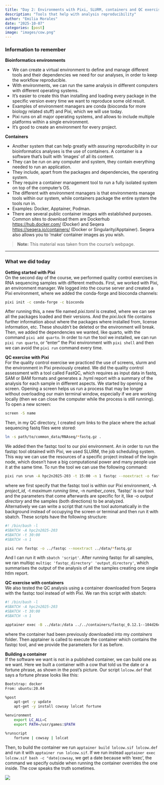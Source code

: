 ```yaml
---
title: "Day 2: Environments with Pixi, SLURM, containers and QC exercises"
description: "Tools that help with analysis reproducibility"
author: "Emilia Morales"
date: "2025-10-07"
categories: [post]
image: "images/cow.png"
---
```


### Information to remember  
**Bioinformatics environments**  

- We can create a virtual environment to define and manage different tools and their dependencies we need for our analyses, in order to keep the workflow reproducible.
- With environments, we can run the same analysis in different computers with different operating systems.
- It's easier to create this than installing and loading every package in the specific version every time we want to reproduce some old result.
- Examples of environment managers are conda (bioconda for more biology related stuff) and Pixi, which we will use today.
- Pixi runs on all major operating systems, and allows to include multiple platforms within a single environment.
- It's good to create an environment for every project.  

  
**Containers**  

- Another system that can help greatly with assuring reproducibility in our bioinformatics analyses is the use of containers. A container is a software that's built with 'images' of all its content.
- They can be run on any computer and system, they contain everything needed to run an application.
- They include, apart from the packages and dependencies, the operating system.
- They require a container management tool to run a fully isolated system on top of the computer's OS.
- The different with environment managers is that environments manage tools within our system, while containers package the entire system the tools run in.
- Examples: Docker, Apptainer, Podman.
- There are several public container images with established purposes. Common sites to download them are Dockerhub <https://hub.docker.com/> (Docker) and Seqera <https://seqera.io/containers/> (Docker or Singularity/Apptainer). Seqera also allows you to 'make' container images as you wish.  
  
> **Note:** This material was taken from the course's webpage.

---

### What we did today  
**Getting started with Pixi**  
On the second day of the course, we performed quality control exercises in RNA sequencing samples with different methods. First, we worked with Pixi, an environment manager. We logged into the course server and created a Pixi environment, where we added the conda-forge and bioconda channels:
```bash
pixi init -c conda-forge -c bioconda
```
After running this, a new file named *pixi.toml* is created, where we can see all the packages loaded and their versions. And the *pixi.lock* file contains further information about where the packages where installed from, license information, etc. These shouldn't be deleted or the environment will break.  
Then, we added the dependencies we wanted, like quarto, with the command `pixi add quarto`. In order to run the tool we installed, we can run `pixi run quarto`, or "enter" the Pixi environment with `pixi shell` and then we can avoid the `pixi run` command every time.  
  
**QC exercise with Pixi**  
For the quality control exercise we practiced the use of screens, slurm and the environment in Pixi previously created. We did the quality control assessment with a tool called FastQC, which requires as input data in fastq, SAM or BAM formats and generates a .hyml report with a summary of the analysis for each sample in different aspects. We started by opening a screen. Opening a screen helps us run a process that may be longer without overloading our main terminal window, especially if we are working locally (then we can close the computer while the process is still running). To open a new screen:
```bash
screen -S name
```
Then, in my QC directory, I created sym links to the place where the actual sequencing fastq files were stored:
```bash
ln -s path/to/common_data/RNAseq/*fastq.gz .
```
We added then the fastqc tool to our pixi environment. An in order to run the fastqc tool obtained with Pixi, we used SLURM, the job scheduling system. This way we can use the resources of a specific project instead of the login node, which doesn't have a big computational power and many people use it at the same time. To run the tool we can use the following command: 
```bash
pixi run srun -A hpc2n2025-203 -t 15:00 -n 1 fastqc --noextract -o fastqc data/sample_1.fastq.gz data/sample_2.fastq.gz 
```
where we first specify that the fastqc tool is within our Pixi environment, -A *project_id*, -t *maximum running time*, -n *number_cores*, 'fastqc' is our tool and the parameters that come afterwards are specific for it, like -o *output directory* and the samples (both directions) to be analyzed.  
Alternatively we can write a script that runs the tool automatically in the background instead of occupying the screen or terminal and then run it with sbatch. These scripts have the following structure:
```bash
#! /bin/bash -l
#SBATCH -A hpc2n2025-203
#SBATCH -t 30:00
#SBATCH -n 1

pixi run fastqc -o ../fastqc --noextract ../data/*fastq.gz
```
And I can run it with `sbatch 'script'`. After running fastqc for all samples, we ran multiqc `multiqc 'fastqc_directory' 'output_directory'`, which summarises the output of the analysis of all the samples creating one single htlm report.  

**QC exercise with containers**  
We also tested the QC analysis using a container downloaded from Seqera with the fastqc tool instead of with Pixi. We ran this script with sbatch:
```bash
#! /bin/bash -l
#SBATCH -A hpc2n2025-203
#SBATCH -t 30:00
#SBATCH -n 1

apptainer exec -B ../data:/data ../../containers/fastqc_0.12.1--104d26ddd9519960.sif* fastqc -o ../fastqc_container --noextract ../data/*fastq.gz
```
where the container had been previously downloaded into my *containers* folder. Then apptainer is called to execute the container which contains the fastqc tool, and we provide the parameters for it as before.


**Building a container**  
If the software we want is not in a published container, we can build one as we want. Here we built a container with a cow that told us the date or a fortune phrase, as shown in the post's picture. Our script `lolcow.def` that says a fortune phrase looks like this:
```bash
Bootstrap: docker
From: ubuntu:20.04

%post
    apt-get -y update
    apt-get -y install cowsay lolcat fortune

%environment
    export LC_ALL=C
    export PATH=/usr/games:$PATH

%runscript
    fortune | cowsay | lolcat    
```
Then, to build the container we run `apptainer build lolcow.sif lolcow.def` and run it with `apptainer run lolcow.sif`. If we run instead `apptainer exec lolcow.sif bash -c "date|cowsay`, we get a date because with 'exec', the command we specify outside when running the container overrides the one inside. The cow speaks the truth sometimes.

![](images/cow.png)